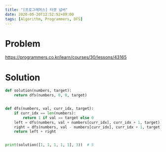 ```yaml
---
title: "[프로그래머스] 타겟 넘버"
date: 2020-05-20T12:52:52+09:00
tags: [Algorithm, Programmers, DFS]
---
```


# Problem

<https://programmers.co.kr/learn/courses/30/lessons/43165>

# Solution

```py
def solution(numbers, target):
    return dfs(numbers, 0, 0, target)


def dfs(numbers, val, curr_idx, target):
    if curr_idx == len(numbers):
        return 1 if val == target else 0
    left = dfs(numbers, val + numbers[curr_idx], curr_idx + 1, target)
    right = dfs(numbers, val - numbers[curr_idx], curr_idx + 1, target)
    return left + right


print(solution([1, 1, 1, 1, 1], 3))  # 5
```
